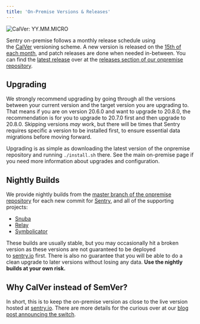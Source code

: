 ```yaml
---
title: 'On-Premise Versions & Releases'
---
```


![CalVer: YY.MM.MICRO](https://img.shields.io/badge/calver-YY.MM.MICRO-ad6caa.svg)

Sentry on-premise follows a monthly release schedule using the [CalVer](https://calver.org/#scheme) versioning scheme. A new version is released on the [15th of each month](https://github.com/getsentry/onpremise/blob/704e4c3b5b7360080f79bcfbe26583e5a95ae675/.github/workflows/release.yml#L20-L24), and patch releases are done when needed in-between. You can find the [latest release](https://github.com/getsentry/onpremise/releases/latest) over at the [releases section of our onpremise repository](https://github.com/getsentry/onpremise/releases/).

## Upgrading

We strongly recommend upgrading by going through all the versions between your current version and the target version you are upgrading to. That means if you are on version 20.6.0 and want to upgrade to 20.8.0, the recommendation is for you to upgrade to 20.7.0 first and then upgrade to 20.8.0. Skipping versions *may* work, but there will be times that Sentry requires specific a version to be installed first, to ensure essential data migrations before moving forward.

Upgrading is as simple as downloading the latest version of the onpremise repository and running `./install.sh` there. See the <Link to="/onpremise/">main on-premise page</Link> if you need more information about upgrades and configuration.

## Nightly Builds

We provide nightly builds from the [master branch of the onpremise repository](https://github.com/getsentry/onpremise/) for each new commit for [Sentry](https://github.com/getsentry/sentry), and all of the supporting projects:

- [Snuba](https://github.com/getsentry/snuba)
- [Relay](https://github.com/getsentry/relay)
- [Symbolicator](https://github.com/getsentry/symbolicator)

These builds are usually stable, but you may occasionally hit a broken version as these versions are not guaranteed to be deployed to [sentry.io](http://sentry.io/) first. There is also no guarantee that you will be able to do a clean upgrade to later versions without losing any data. **Use the nightly builds at your own risk.**

## Why CalVer instead of SemVer?

In short, this is to keep the on-premise version as close to the live version hosted at [sentry.io](http://sentry.io/). There are more details for the curious over at our [blog post announcing the switch](https://blog.sentry.io/2020/06/22/self-hosted-sentry-switching-to-calver).
